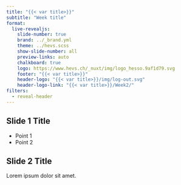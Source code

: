 ```yaml
---
title: "{{< var title>}}"
subtitle: "Week title"
format:
  live-revealjs:
    slide-number: true
    brand: ../_brand.yml
    theme: ../hevs.scss
    show-slide-number: all
    preview-links: auto
    chalkboard: true
    logo: https://www.hevs.ch/_nuxt/img/logo_hesso.9af1d79.svg
    footer: "{{< var title>}}"
    header-logo: "{{< var title>}}/img/log-out.svg"
    header-logo-link: "{{< var title>}}/Week2/"
filters:
  - reveal-header
---
```


## Slide 1 Title

- Point 1
- Point 2

## Slide 2 Title

Lorem ipsum dolor sit amet.

